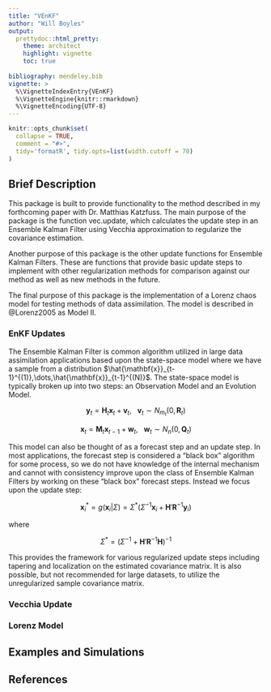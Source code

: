 ```yaml
---
title: "VEnKF"
author: "Will Boyles"
output: 
  prettydoc::html_pretty:
    theme: architect
    highlight: vignette
    toc: true
    
bibliography: mendeley.bib
vignette: >
  %\VignetteIndexEntry{VEnKF}
  %\VignetteEngine{knitr::rmarkdown}
  %\VignetteEncoding{UTF-8}
---
```


```r
knitr::opts_chunk$set(
  collapse = TRUE,
  comment = "#>",
  tidy='formatR', tidy.opts=list(width.cutoff = 70)
)
```




## Brief Description

This package is built to provide functionality to the method described in my forthcoming paper with Dr. Matthias Katzfuss. The main purpose of the package is the function vec.update, which calculates the update step in an Ensemble Kalman Filter using Vecchia approximation to regularize the covariance estimation.

Another purpose of this package is the other update functions for Ensemble Kalman Filters. These are functions that provide basic update steps to implement with other regularization methods for comparison against our method as well as new methods in the future.

The final purpose of this package is the implementation of a Lorenz chaos model for testing methods of data assimilation. The model is described in @Lorenz2005 as Model II.

### EnKF Updates

The Ensemble Kalman Filter is common algorithm utilized in large data assimilation applications based upon the state-space model where we have a sample from a distribution $\hat{\mathbf{x}}_{t-1}^{(1)},\dots,\hat{\mathbf{x}}_{t-1}^{(N)}$. The state-space model is typically broken up into two steps: an Observation Model and an Evolution Model. 

$$ \mathbf{y}_t = \mathbf{H}_t\mathbf{x}_t+\mathbf{v}_t, \ \ \ \mathbf{v}_t \sim
N_{m_t}(0,\mathbf{R}_t) $$

$$ \mathbf{x}_t = \mathbf{M}_t\mathbf{x}_{t-1}+\mathbf{w}_t, \ \ \ \mathbf{w}_t \sim N_{n}(0,\mathbf{Q}_t) $$

This model can also be thought of as a forecast step and an update step. In most applications, the forecast step is considered a "black box" algorithm for some process, so we do not have knowledge of the internal mechanism and cannot with consistency improve upon the class of Ensemble Kalman Filters by working on these "black box" forecast steps. Instead we focus upon the update step:

$$ \mathbf{x}_i^{*} = g(\mathbf{x}_i|\Sigma)=\Sigma^{*}(\Sigma^{-1}\mathbf{x}_i +\mathbf{H}'\mathbf{R}^{-1}\mathbf{y}_i) $$

where 

$$\Sigma^{*}=(\Sigma^{-1}+\mathbf{H}'\mathbf{R}^{-1}\mathbf{H})^{-1}$$

This provides the framework for various regularized update steps including tapering and localization on the estimated covariance matrix. It is also possible, but not recommended for large datasets, to utilize the unregularized sample covariance matrix.

### Vecchia Update


### Lorenz Model


## Examples and Simulations


## References

